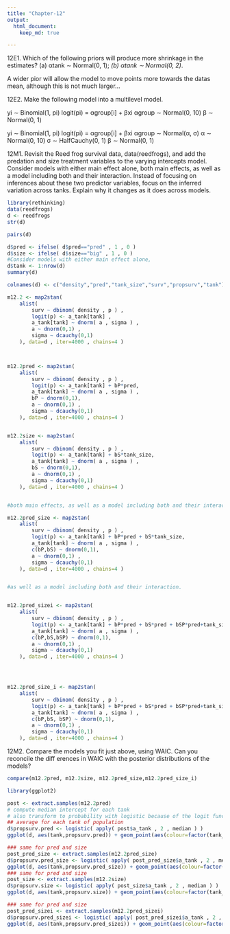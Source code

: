 ```yaml
---
title: "Chapter-12"
output:
  html_document:
    keep_md: true

---
```


12E1. Which of the following priors will produce more shrinkage in the estimates? 
(a) αtank ∼ Normal(0, 1); 
*(b) αtank ∼ Normal(0, 2)*.

A wider pior will allow the model to move points more towards the datas mean, although this is not much larger...

12E2. Make the following model into a multilevel model.

yi ∼ Binomial(1, pi)
logit(pi) = αgroup[i] + βxi 
αgroup ∼ Normal(0, 10)
β ∼ Normal(0, 1)

yi ∼ Binomial(1, pi)
logit(pi) = αgroup[i] + βxi 
αgroup ∼ Normal(α, σ)
α ∼ Normal(0, 10) 
σ ∼ HalfCauchy(0, 1)
β ∼ Normal(0, 1)

12M1. Revisit the Reed frog survival data, data(reedfrogs), and add the predation and size treatment variables to the varying intercepts model. Consider models with either main effect alone, both main effects, as well as a model including both and their interaction. Instead of focusing on inferences about these two predictor variables, focus on the inferred variation across tanks. Explain why it changes as it does across models.

```r
library(rethinking)
data(reedfrogs)
d <- reedfrogs
str(d)

pairs(d)

d$pred <- ifelse( d$pred=="pred" , 1 , 0 )
d$size <- ifelse( d$size=="big" , 1 , 0 )
#Consider models with either main effect alone, 
d$tank <- 1:nrow(d)
summary(d)

colnames(d) <- c("density","pred","tank_size","surv","propsurv","tank")

m12.2 <- map2stan(
    alist(
        surv ~ dbinom( density , p ) ,
        logit(p) <- a_tank[tank] ,
        a_tank[tank] ~ dnorm( a , sigma ) ,
        a ~ dnorm(0,1) ,
        sigma ~ dcauchy(0,1)
    ), data=d , iter=4000 , chains=4 )



m12.2pred <- map2stan(
    alist(
        surv ~ dbinom( density , p ) ,
        logit(p) <- a_tank[tank] + bP*pred,
        a_tank[tank] ~ dnorm( a , sigma ) ,
        bP ~ dnorm(0,1),
        a ~ dnorm(0,1) ,
        sigma ~ dcauchy(0,1)
    ), data=d , iter=4000 , chains=4 )


m12.2size <- map2stan(
    alist(
        surv ~ dbinom( density , p ) ,
        logit(p) <- a_tank[tank] + bS*tank_size,
        a_tank[tank] ~ dnorm( a , sigma ) ,
        bS ~ dnorm(0,1),
        a ~ dnorm(0,1) ,
        sigma ~ dcauchy(0,1)
    ), data=d , iter=4000 , chains=4 )


#both main effects, as well as a model including both and their interaction.

m12.2pred_size <- map2stan(
    alist(
        surv ~ dbinom( density , p ) ,
        logit(p) <- a_tank[tank] + bP*pred + bS*tank_size,
        a_tank[tank] ~ dnorm( a , sigma ) ,
        c(bP,bS) ~ dnorm(0,1),
        a ~ dnorm(0,1) ,
        sigma ~ dcauchy(0,1)
    ), data=d , iter=4000 , chains=4 )


#as well as a model including both and their interaction.


m12.2pred_sizei <- map2stan(
    alist(
        surv ~ dbinom( density , p ) ,
        logit(p) <- a_tank[tank] + bP*pred + bS*pred + bSP*pred+tank_size,
        a_tank[tank] ~ dnorm( a , sigma ) ,
        c(bP,bS,bSP) ~ dnorm(0,1),
        a ~ dnorm(0,1) ,
        sigma ~ dcauchy(0,1)
    ), data=d , iter=4000 , chains=4 )




m12.2pred_size_i <- map2stan(
    alist(
        surv ~ dbinom( density , p ) ,
        logit(p) <- a_tank[tank] + bP*pred + bS*pred + bSP*pred+tank_size ,
        a_tank[tank] ~ dnorm( a , sigma ) ,
        c(bP,bS, bSP) ~ dnorm(0,1),
        a ~ dnorm(0,1) ,
        sigma ~ dcauchy(0,1)
    ), data=d , iter=4000 , chains=4 )

```


12M2. Compare the models you  fit just above, using WAIC. Can you reconcile the diff erences in WAIC with the posterior distributions of the models?

```r
compare(m12.2pred, m12.2size, m12.2pred_size,m12.2pred_size_i)
```

```r
library(ggplot2)

post <- extract.samples(m12.2pred)
# compute median intercept for each tank
# also transform to probability with logistic because of the logit function
## average for each tank of population 
d$propsurv.pred <- logistic( apply( post$a_tank , 2 , median ) ) 
ggplot(d, aes(tank,propsurv.pred)) + geom_point(aes(colour=factor(tank_size))) + labs(title = "pred")

### same for pred and size
post_pred_size <- extract.samples(m12.2pred_size)
d$propsurv.pred_size <- logistic( apply( post_pred_size$a_tank , 2 , median ) )
ggplot(d, aes(tank,propsurv.pred_size)) + geom_point(aes(colour=factor(tank_size))) + labs(title = "pred and size")
### same for pred and size
post_size <- extract.samples(m12.2size)
d$propsurv.size <- logistic( apply( post_size$a_tank , 2 , median ) )
ggplot(d, aes(tank,propsurv.size)) + geom_point(aes(colour=factor(tank_size))) + labs(title = "size")

### same for pred and size
post_pred_sizei <- extract.samples(m12.2pred_sizei)
d$propsurv.pred_sizei <- logistic( apply( post_pred_sizei$a_tank , 2 , median ) )
ggplot(d, aes(tank,propsurv.pred_sizei)) + geom_point(aes(colour=factor(tank_size)))+ labs(title = "pred and size interaction")


```




